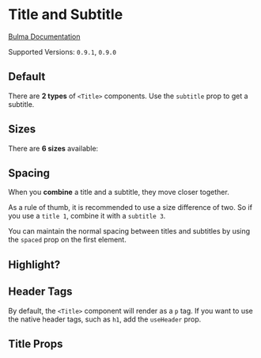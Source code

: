 

<Meta title="Elements/Title" component={Title} />

# Title and Subtitle

[Bulma Documentation](https://bulma.io/documentation/elements/title/)

Supported Versions: `0.9.1`, `0.9.0`

## Default

There are **2 types** of `<Title>` components. Use the `subtitle` prop to get a subtitle.

<Canvas>
  <Story name="Default">
    <Title>Title</Title>
    <Title subtitle>Subtitle</Title>
  </Story>
</Canvas>

## Sizes

There are **6 sizes** available:

<Canvas>
  <Story name="Sizes">
    <Block>
      <Title size="1">Title 1</Title>
      <Title size="2">Title 2</Title>
      <Title>Title 3 (default)</Title>
      <Title size="4">Title 4</Title>
      <Title size="5">Title 5</Title>
      <Title size="6">Title 6</Title>
    </Block>
    <Block>
      <Title size="1" subtitle>Subtitle 1</Title>
      <Title size="2" subtitle>Subtitle 2</Title>
      <Title size="3" subtitle>Subtitle 3</Title>
      <Title size="4" subtitle>Subtitle 4</Title>
      <Title subtitle>Subtitle 5 (default)</Title>
      <Title size="6" subtitle>Subtitle 6</Title>
    </Block>
  </Story>
</Canvas>

## Spacing

When you **combine** a title and a subtitle, they move closer together.

As a rule of thumb, it is recommended to use a size difference of two. So if you use a `title 1`, combine it with a `subtitle 3`.

You can maintain the normal spacing between titles and subtitles by using the `spaced` prop on the first element.

<Canvas>
  <Story name="Spacing">
    <Block>
      <Title size="1">Title 1</Title>
      <Title size="3" subtitle>Subtitle 3</Title>
    </Block>
    <Block>
      <Title size="1" spaced>Title 1</Title>
      <Title size="3" subtitle>Subtitle 3</Title>
    </Block>
  </Story>
</Canvas>

## Highlight?

<Canvas>
  <Story name="Highlight">
    <Block>
      <Title className="highlight" size="1">Title 1</Title>
      <Title className="highlight"size="3" subtitle>Subtitle 3</Title>
    </Block>
    <Block>
      <Title size="1" spaced>Title 1</Title>
      <Title size="3" subtitle>Subtitle 3</Title>
    </Block>
  </Story>
</Canvas>

## Header Tags

By default, the `<Title>` component will render as a `p` tag.  If you want to use the native header tags, such as `h1`, add the `useHeader` prop.

<Canvas>
  <Story name="Header Tags">
    <Block>
      <Title size="1" useHeader>Title 1</Title>
      <Title size="2" useHeader>Title 2</Title>
      <Title useHeader>Title 3</Title>
      <Title size="4" useHeader>Title 4</Title>
      <Title size="5" useHeader>Title 5</Title>
      <Title size="6" useHeader>Title 6</Title>
    </Block>
    <Block>
      <Title size="1" subtitle useHeader>Subtitle 1</Title>
      <Title size="2" subtitle useHeader>Subtitle 2</Title>
      <Title size="3" subtitle useHeader>Subtitle 3</Title>
      <Title size="4" subtitle useHeader>Subtitle 4</Title>
      <Title subtitle useHeader>Subtitle 5</Title>
      <Title size="6" subtitle useHeader>Subtitle 6</Title>
    </Block>
  </Story>
</Canvas>

## Title Props

<ArgsTable of={Title} />
